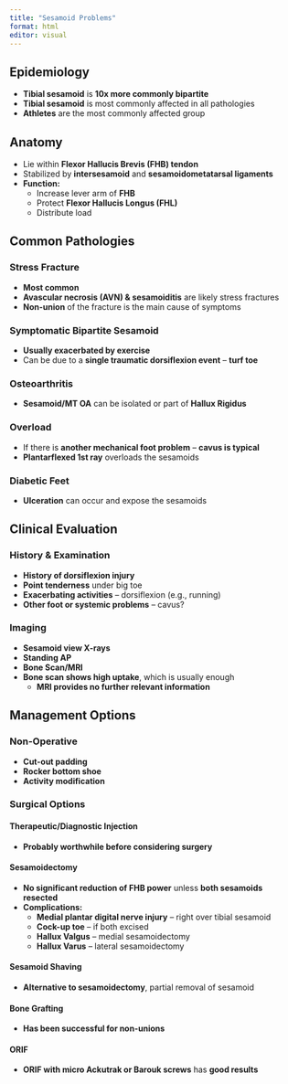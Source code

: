 ```yaml
---
title: "Sesamoid Problems"
format: html
editor: visual
---
```


## Epidemiology
- **Tibial sesamoid** is **10x more commonly bipartite**
- **Tibial sesamoid** is most commonly affected in all pathologies
- **Athletes** are the most commonly affected group

## Anatomy
- Lie within **Flexor Hallucis Brevis (FHB) tendon**
- Stabilized by **intersesamoid** and **sesamoidometatarsal ligaments**
- **Function:**
  - Increase lever arm of **FHB**
  - Protect **Flexor Hallucis Longus (FHL)**
  - Distribute load

## Common Pathologies

### Stress Fracture
- **Most common**
- **Avascular necrosis (AVN) & sesamoiditis** are likely stress fractures
- **Non-union** of the fracture is the main cause of symptoms

### Symptomatic Bipartite Sesamoid
- **Usually exacerbated by exercise**
- Can be due to a **single traumatic dorsiflexion event** – **turf toe**

### Osteoarthritis
- **Sesamoid/MT OA** can be isolated or part of **Hallux Rigidus**

### Overload
- If there is **another mechanical foot problem** – **cavus is typical**
- **Plantarflexed 1st ray** overloads the sesamoids

### Diabetic Feet
- **Ulceration** can occur and expose the sesamoids

## Clinical Evaluation

### History & Examination
- **History of dorsiflexion injury**
- **Point tenderness** under big toe
- **Exacerbating activities** – dorsiflexion (e.g., running)
- **Other foot or systemic problems** – cavus?

### Imaging
- **Sesamoid view X-rays**
- **Standing AP**
- **Bone Scan/MRI**
- **Bone scan shows high uptake**, which is usually enough
  - **MRI provides no further relevant information**

## Management Options

### Non-Operative
- **Cut-out padding**
- **Rocker bottom shoe**
- **Activity modification**

### Surgical Options

#### Therapeutic/Diagnostic Injection
- **Probably worthwhile before considering surgery**

#### Sesamoidectomy
- **No significant reduction of FHB power** unless **both sesamoids resected**
- **Complications:**
  - **Medial plantar digital nerve injury** – right over tibial sesamoid
  - **Cock-up toe** – if both excised
  - **Hallux Valgus** – medial sesamoidectomy
  - **Hallux Varus** – lateral sesamoidectomy

#### Sesamoid Shaving
- **Alternative to sesamoidectomy**, partial removal of sesamoid

#### Bone Grafting
- **Has been successful for non-unions**

#### ORIF
- **ORIF with micro Ackutrak or Barouk screws** has **good results**
